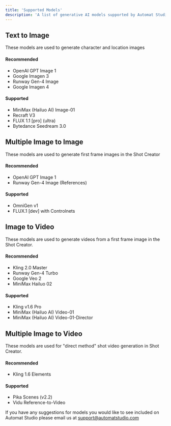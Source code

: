 ```yaml
---
title: 'Supported Models'
description: 'A list of generative AI models supported by Automat Studio'
---
```


## Text to Image

<Note>These models are used to generate character and location images</Note>

#### Recommended
- OpenAI GPT Image 1
- Google Imagen 3
- Runway Gen-4 Image
- Google Imagen 4 

#### Supported
- MiniMax (Hailuo AI) Image-01
- Recraft V3
- FLUX 1.1 [pro] (ultra)
- Bytedance Seedream 3.0

## Multiple Image to Image
<Note>These models are used to generate first frame images in the Shot Creator</Note>

#### Recommended
- OpenAI GPT Image 1 
- Runway Gen-4 Image (References)

#### Supported
- OmniGen v1
- FLUX.1 [dev] with Controlnets

## Image to Video

<Note>These models are used to generate videos from a first frame image in the Shot Creator.</Note>

#### Recommended
- Kling 2.0 Master
- Runway Gen-4 Turbo
- Google Veo 2
- MiniMax Hailuo 02

#### Supported
- Kling v1.6 Pro
- MiniMax (Hailuo AI) Video-01
- MiniMax (Hailuo AI) Video-01-Director


## Multiple Image to Video

<Note>These models are used for "direct method" shot video generation in Shot Creator.</Note>

#### Recommended
- Kling 1.6 Elements

#### Supported
- Pika Scenes (v2.2)
- Vidu Reference-to-Video

If you have any suggestions for models you would like to see included on Automat Studio please email us at [support@automatstudio.com](mailto:support@automatstudio.com)
